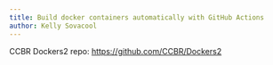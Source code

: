 ```yaml
---
title: Build docker containers automatically with GitHub Actions
author: Kelly Sovacool
---
```


CCBR Dockers2 repo: <https://github.com/CCBR/Dockers2>
